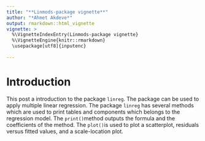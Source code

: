 ```yaml
---
title: "**Linmods-package vignette**"
author: "*Ahmet Akdeve*"
output: rmarkdown::html_vignette
vignette: >
  %\VignetteIndexEntry(Linmods-package vignette}
  %\VignetteEngine{knitr::rmarkdown}
  \usepackage[utf8]{inputenc}
    
---
```


# Introduction

This post a introduction to the package `linreg`. The package can be used to apply multiple linear regression.
The package `linreg` has several methods which are used to print tables and components which belongs to the regression model. The `print()`method outputs the formula and the coefficients of the method.
The `plot()`is used to plot a scatterplot, residuals versus fitted values, and a scale-location plot.

